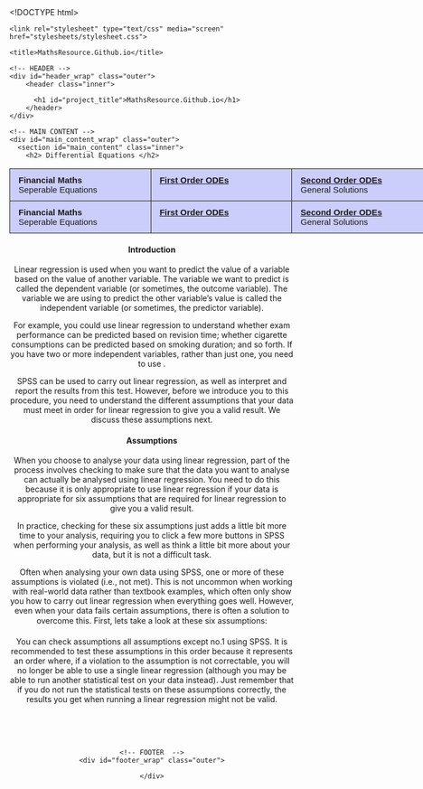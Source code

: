 


<!DOCTYPE html>
<html>

  <head>
    <meta charset='utf-8'>
    <meta http-equiv="X-UA-Compatible" content="chrome=1">
    <meta name="description" content="MathsResource.Github.io">

    <link rel="stylesheet" type="text/css" media="screen" href="stylesheets/stylesheet.css">

    <title>MathsResource.Github.io</title>
  </head>

  <body>

    <!-- HEADER -->
    <div id="header_wrap" class="outer">
        <header class="inner">
          
          <h1 id="project_title">MathsResource.Github.io</h1>
        </header>
    </div>

    <!-- MAIN CONTENT -->
    <div id="main_content_wrap" class="outer">
      <section id="main_content" class="inner">
        <h2> Differential Equations </h2>

<style type="text/css">
.tg  {border-collapse:collapse;border-spacing:0;}
.tg td{font-family:Arial, sans-serif;font-size:14px;padding:11px 15px;border-style:solid;border-width:1px;overflow:hidden;word-break:normal;}
.tg th{font-family:Arial, sans-serif;font-size:14px;font-weight:normal;padding:11px 15px;border-style:solid;border-width:1px;overflow:hidden;word-break:normal;}
.tg .tg-b44r{background-color:#cbcefb;vertical-align:top}
.tg .tg-yw4l{vertical-align:top}
.tg .tg-76so{font-size:15px;background-color:#cbcefb;vertical-align:top}
</style>
<center>
<table class="tg" style="undefined;table-layout: fixed; width: 750px">
<colgroup>
<col style="width: 250px">
<col style="width: 250px">
<col style="width: 250px">
</colgroup>



  <tr>
    <td class="tg-76so"><strong>Financial Maths</strong><br> Seperable Equations</td>
    <td class="tg-76so"><strong><a href="firstorderODEs.html">First Order ODEs</a> </strong><br></td>
    <td class="tg-76so"><strong><a href="secondorderODEs.html">Second Order ODEs</a></strong><br> General Solutions</td>
    </tr>

  <tr>
    <td class="tg-76so"><strong>Financial Maths</strong><br> Seperable Equations</td>
    <td class="tg-76so"><strong><a href="firstorderODEs.html">First Order ODEs</a> </strong><br></td>
    <td class="tg-76so"><strong><a href="secondorderODEs.html">Second Order ODEs</a></strong><br> General Solutions</td>
    </tr>

</table>




\section{Linear Regression Analysis}

<h4>Introduction</h4>
Linear regression is used when you want to predict the value of a variable based on the value of another variable. The variable we want to predict is called the dependent variable (or sometimes, the outcome variable). The variable we are using to predict the other variable's value is called the independent variable (or sometimes, the predictor variable).


For example, you could use linear regression to understand whether exam performance can be predicted based on revision time; whether cigarette consumptions can be predicted based on smoking duration; and so forth. If you have two or more independent variables, rather than just one, you need to use \textbf{\textit{multiple regression}}.

SPSS can be used to carry out linear regression, as well as interpret and report the results from this test. However, before we introduce you to this procedure, you need to understand the different assumptions that your data must meet in order for linear regression to give you a valid result. We discuss these assumptions next.


<h4>Assumptions</h4>
When you choose to analyse your data using linear regression, part of the process involves checking to make sure that the data you want to analyse can actually be analysed using linear regression. You need to do this because it is only appropriate to use linear regression if your data is appropriate for six assumptions that are required for linear regression to give you a valid result.

In practice, checking for these six assumptions just adds a little bit more time to your analysis, requiring you to click a few more buttons in SPSS when performing your analysis, as well as think a little bit more about your data, but it is not a difficult task.

Often when analysing your own data using SPSS, one or more of these assumptions is violated (i.e., not met). This is not uncommon when working with real-world data rather than textbook examples, which often only show you how to carry out linear regression when everything goes well. However, even when your data fails certain assumptions, there is often a solution to overcome this. First, lets take a look at these six assumptions:

\begin{itemize}
\item \textbf{Assumption 1}: Your two variables should be measured at the interval or ratio level (i.e., they are continuous). Examples of variables that meet this criterion include revision time (measured in hours), intelligence (measured using IQ score), exam performance (measured from 0 to 100), weight (measured in kg), and so forth. You can learn more about interval and ratio variables in our article: Types of Variable.

\item \textbf{Assumption 2}: There needs to be a linear relationship between the two variables. Whilst there are a number of ways to check whether a linear relationship exists between your two variables, we suggest creating a scatter-plot using SPSS, where you can plot the dependent variable against your independent variable, and then visually inspect the scatter-plot to check for linearity. Your scatter-plot may look something like one of the following:

If the relationship displayed in your scatterplot is not linear, you will have to either run a non-linear regression analysis or \textbf{\textit{transform}} your data, which you can do using SPSS. It is important to learn how to: (a) create a scatterplot to check for linearity when carrying out linear regression using SPSS; (b) interpret different scatterplot results; and (c) transform your data using SPSS if there is not a linear relationship between your two variables.

\begin{figure}[h!]
\begin{centering}
  % Requires \usepackage{graphicx}
  \includegraphics[width=10cm]{Regre1.jpg}\\
  \caption{Types of Linear Relationship}
\end{centering}
\end{figure}

\item \textbf{Assumption 3}: There should be no significant outliers. Outliers are simply single data points within your data that do not follow the usual pattern (e.g., in a study of 100 students IQ scores, where the mean score was 108 with only a small variation between students, one student had a score of 156, which is very unusual, and may even put her in the top 1\% of IQ scores globally). The following scatterplots highlight the potential impact of outliers:

The problem with outliers is that they can have a negative effect on the regression equation that is used to predict the value of the dependent (outcome) variable based on the independent (predictor) variable. This will change the output that SPSS produces and reduce the predictive accuracy of your results. Fortunately, when using SPSS to run linear regression on your data, you can easily include criteria to help you detect possible outliers.
\begin{figure}[h!]
\begin{centering}
  % Requires \usepackage{graphicx}
  \includegraphics[width=10cm]{Regre2.jpg}\\
  \caption{Effect of an Outlier}
\end{centering}
\end{figure}
%In our enhanced linear regression guide, we: (a) show you how to detect outliers using \textbf{case-wise diagnostics}, which is a simple process when using SPSS; and (b) discuss some of the options you have in order to deal with outliers.
\item \textbf{Assumption 4}: You should have independence of observations, which you can easily check using the Durbin-Watson statistic, which is a simple test to run using SPSS. We explain how to interpret the result of the Durbin-Watson statistic later.

\item \textbf{Assumption 5}:Your data needs to show \textbf{\textit{homoscedasticity}}, which is where the variances along the line of best fit remain similar as you move along the line. Whilst we explain more about what this means and how to assess the homoscedasticity of your data in the linear regression line, take a look at the two scatter-plots below, which provide two simple examples: one of data that meets this assumption and one that fails the assumption:

\begin{figure}[h!]
\begin{centering}
  % Requires \usepackage{graphicx}
  \includegraphics[width=10cm]{Regre3.jpg}\\
  \caption{Constant Variance}
\end{centering}
\end{figure}
When you analyse your own data, you will be lucky if your scatterplot looks like either of the two above. Whilst these help to illustrate the differences in data that meets or violates the assumption of homoscedasticity, real-world data is often a lot more messy. Therefore, in our enhanced linear regression guide, we explain: (a) some of the things you will need to consider when interpreting your data; and (b) possible ways to continue with your analysis if your data fails to meet this assumption.
\item \textbf{Assumption 6}:Finally, you need to check that the residuals (errors) of your two variables are approximately normally distributed (we explain these terms in our enhanced linear regression guide). Two common methods to check this assumption include using either a histogram (with a superimposed normal curve) or by using a Normal P-P Plot.
<!----------------------------------------------------->
\end{itemize}
<p>
You can check assumptions all assumptions except no.1 using SPSS. It is recommended to test these assumptions in this order because it represents an order where, if a violation to the assumption is not correctable, you will no longer be able to use a single linear regression (although you may be able to run another statistical test on your data instead). Just remember that if you do not run the statistical tests on these assumptions correctly, the results you get when running a linear regression might not be valid.

<br>
<br>
<br>




    <!-- FOOTER  -->
    <div id="footer_wrap" class="outer">

    </div>

    

  </body>
</html>
